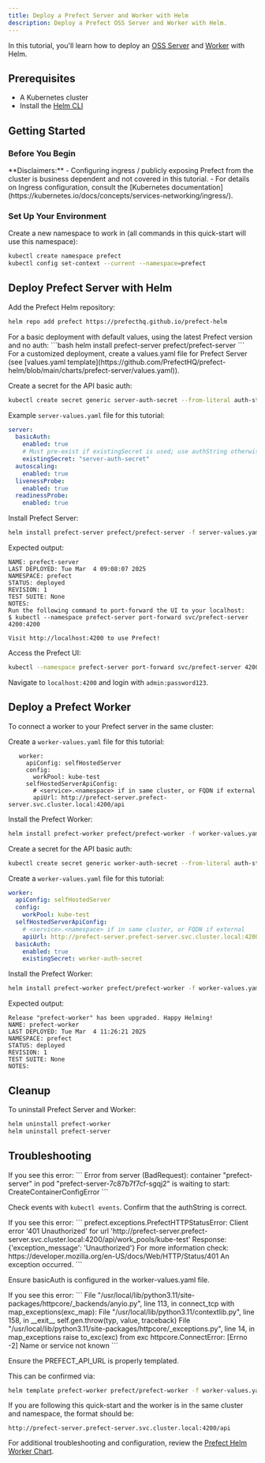 ```yaml
---
title: Deploy a Prefect Server and Worker with Helm
description: Deploy a Prefect OSS Server and Worker with Helm.
---
```


In this tutorial, you'll learn how to deploy an [OSS Server](https://github.com/PrefectHQ/prefect-helm/tree/main/charts/prefect-server) and [Worker](https://github.com/PrefectHQ/prefect-helm/tree/main/charts/prefect-worker) with Helm.

## Prerequisites

- A Kubernetes cluster
- Install the [Helm CLI](https://helm.sh/docs/intro/install/)

## Getting Started

### Before You Begin

<Note>
**Disclaimers:**
- Configuring ingress / publicly exposing Prefect from the cluster is business dependent and not covered in this tutorial.
- For details on Ingress configuration, consult the [Kubernetes documentation](https://kubernetes.io/docs/concepts/services-networking/ingress/).
</Note>

### Set Up Your Environment

Create a new namespace to work in (all commands in this quick-start will use this namespace):
   ```bash
   kubectl create namespace prefect
   kubectl config set-context --current --namespace=prefect
   ```

## Deploy Prefect Server with Helm

Add the Prefect Helm repository:
   ```bash
   helm repo add prefect https://prefecthq.github.io/prefect-helm
   ```

<Expandable title="Default Values / No Auth">
For a basic deployment with default values, using the latest Prefect version and no auth:
   ```bash
   helm install prefect-server prefect/prefect-server
   ```
</Expandable>

<Expandable title="Custom Values / With Auth">
For a customized deployment, create a values.yaml file for Prefect Server (see [values.yaml template](https://github.com/PrefectHQ/prefect-helm/blob/main/charts/prefect-server/values.yaml)).


Create a secret for the API basic auth:
   ```bash
   kubectl create secret generic server-auth-secret --from-literal auth-string='admin:password123'
   ```

Example `server-values.yaml` file for this tutorial:
   ```yaml
   server:
     basicAuth:
       enabled: true
       # Must pre-exist if existingSecret is used; use authString otherwise
       existingSecret: "server-auth-secret"  
     autoscaling:
       enabled: true
     livenessProbe:
       enabled: true
     readinessProbe:
       enabled: true
   ```

Install Prefect Server:
   ```bash
   helm install prefect-server prefect/prefect-server -f server-values.yaml
   ```
</Expandable>

   Expected output:
   ```
   NAME: prefect-server
   LAST DEPLOYED: Tue Mar  4 09:08:07 2025
   NAMESPACE: prefect
   STATUS: deployed
   REVISION: 1
   TEST SUITE: None
   NOTES:
   Run the following command to port-forward the UI to your localhost:
   $ kubectl --namespace prefect-server port-forward svc/prefect-server 4200:4200

   Visit http://localhost:4200 to use Prefect!
   ```

Access the Prefect UI:
   ```bash
   kubectl --namespace prefect-server port-forward svc/prefect-server 4200:4200
   ```

Navigate to `localhost:4200` and login with `admin:password123`.

## Deploy a Prefect Worker

To connect a worker to your Prefect server in the same cluster:

<Expandable title="Default Values / No Auth">

Create a `worker-values.yaml` file for this tutorial:
```
   worker:
     apiConfig: selfHostedServer
     config:
       workPool: kube-test
     selfHostedServerApiConfig:
       # <service>.<namespace> if in same cluster, or FQDN if external
       apiUrl: http://prefect-server.prefect-server.svc.cluster.local:4200/api
```

Install the Prefect Worker:
   ```bash
   helm install prefect-worker prefect/prefect-worker -f worker-values.yaml
   ```
</Expandable>

<Expandable title="Custom Values / With Auth">

Create a secret for the API basic auth:
   ```bash
   kubectl create secret generic worker-auth-secret --from-literal auth-string='admin:password123'
   ```

Create a `worker-values.yaml` file for this tutorial:
   ```yaml
   worker:
     apiConfig: selfHostedServer
     config:
       workPool: kube-test
     selfHostedServerApiConfig:
       # <service>.<namespace> if in same cluster, or FQDN if external
       apiUrl: http://prefect-server.prefect-server.svc.cluster.local:4200/api
     basicAuth:
       enabled: true
       existingSecret: worker-auth-secret
   ```

Install the Prefect Worker:
   ```bash
   helm install prefect-worker prefect/prefect-worker -f worker-values.yaml
   ```
</Expandable>

   Expected output:
   ```
   Release "prefect-worker" has been upgraded. Happy Helming!
   NAME: prefect-worker
   LAST DEPLOYED: Tue Mar  4 11:26:21 2025
   NAMESPACE: prefect
   STATUS: deployed
   REVISION: 1
   TEST SUITE: None
   NOTES:
   ```

## Cleanup

To uninstall Prefect Server and Worker:

```bash
helm uninstall prefect-worker
helm uninstall prefect-server
```

## Troubleshooting

<Expandable title="Container creation error">
If you see this error:
```
Error from server (BadRequest): container "prefect-server" in pod "prefect-server-7c87b7f7cf-sgqj2" is waiting to start: CreateContainerConfigError
```

Check events with `kubectl events`. Confirm that the authString is correct.
</Expandable>

<Expandable title="Authentication error">
If you see this error:
```
prefect.exceptions.PrefectHTTPStatusError: Client error '401 Unauthorized' for url 'http://prefect-server.prefect-server.svc.cluster.local:4200/api/work_pools/kube-test'
Response: {'exception_message': 'Unauthorized'}
For more information check: https://developer.mozilla.org/en-US/docs/Web/HTTP/Status/401
An exception occurred.
```

Ensure basicAuth is configured in the worker-values.yaml file.
</Expandable>

<Expandable title="Connection error">
If you see this error:
```
File "/usr/local/lib/python3.11/site-packages/httpcore/_backends/anyio.py", line 113, in connect_tcp
  with map_exceptions(exc_map):
File "/usr/local/lib/python3.11/contextlib.py", line 158, in __exit__
  self.gen.throw(typ, value, traceback)
File "/usr/local/lib/python3.11/site-packages/httpcore/_exceptions.py", line 14, in map_exceptions
  raise to_exc(exc) from exc
httpcore.ConnectError: [Errno -2] Name or service not known
```

Ensure the PREFECT_API_URL is properly templated.

This can be confirmed via:
```bash
helm template prefect-worker prefect/prefect-worker -f worker-values.yaml
```

If you are following this quick-start and the worker is in the same cluster and namespace, the format should be:
```
http://prefect-server.prefect-server.svc.cluster.local:4200/api
```

For additional troubleshooting and configuration, review the [Prefect Helm Worker Chart](https://github.com/PrefectHQ/prefect-helm/tree/main/charts/prefect-worker).
</Expandable>
